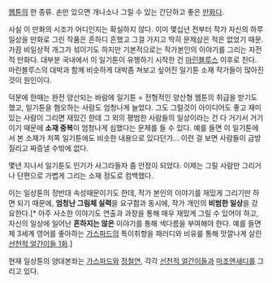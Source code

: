 [[웹툰]]의 한 종류.
손만 있으면 개나소나 그릴 수 있는 간단하고 좋은 [[만화]]다.

사실 이 만화의 시조가 어디인지는 확실하지 않다. 이미 몇십년 전부터 작가 자신의 하루일상을 만화로 그린 작품은 흔하디 흔했고 그걸 가지고 딱히 문제삼은 적은 없었기 때문. 가끔 비일상적 개그가 섞이기도 하지만 기본적으로는 작가본인의 이야기를 그리는 자전적 만화다. 대부분 국내에서 이 일기툰이 유행하기 시작한 건 [[마린블루스]] 이후로 친다. 마린블루스의 대박과 함께 비슷하게 대박좀 쳐보고 싶어진 일기툰 소재 작가들이 많아진 것이 원인이다.

덕분에 한때는 완전 양산되는 바람에 일기툰 = 전형적인 양산형 웹툰의 취급을 받기도 했고, 일기툰을 혐오하는 사람도 엄청나게 늘었다. 그도 그럴것이 아이디어도 좋고 재미있는 사람이 그리면 재밌긴 한데 그 외의 평범한 사람들의 일상이라는 건 다 거기서 거기이기 때문에 '''소재 중복'''이 엄청나게 심했다는 문제를 들 수 있다. 예를 들면 이 일기툰에서 본 소재가 저쪽 일기툰에도 비슷한 내용으로 있다던가... 이런 걸 보면 사람들이 금방 질리고 짜증낼 수밖에 없다.

몇년 지나서 일기툰도 인기가 사그라들자 좀 안정이 되었다. 이제는 그릴 사람만 그리거나 단편으로 가볍게 그리는 소재 정도로 컴백했다.

이는 일상툰의 정반대 속성때문이기도 한데, 작가 본인의 이야기를 재밌게 그리기만 하면 되기 때문에, '''엄청난 그림체 실력'''을 요구함과 동시에, 작가 개인의 '''비범한 일상'''을 강요한다.[* 아주 사소한 이야기도 연출과 과장을 통해 매우 재밌게 그릴 수 있어야 하고, 자신의 일상에 일어난 '''흔하지는 않은''' 이야기를 통해 색다름을 부여해야 한다. 예를 들면 제 3세계 영어를 좋아하는 [[가스파드]]의 특이취향을 패러디와 비유를 통해 맛깔나게 살린 [http://comic.naver.com/webtoon/detail.nhn?titleId=478261&no=2&weekday=thu 선천적 얼간이들 1화].]

현재 일상툰의 양대본좌는 [[가스파드]]와 [[정철연]], 각각 [[선천적 얼간이들]]과 [[마조앤새디]]를 그리고 있다.
